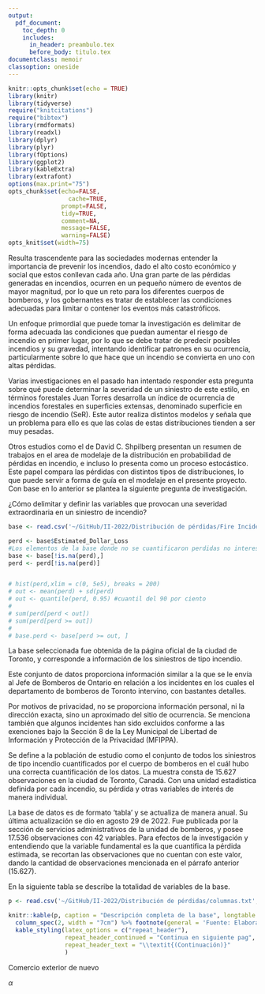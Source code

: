 ```yaml
---
output:
  pdf_document: 
    toc_depth: 0
    includes:
      in_header: preambulo.tex
      before_body: titulo.tex
documentclass: memoir
classoption: oneside
---
```


```r
knitr::opts_chunk$set(echo = TRUE)
library(knitr)
library(tidyverse)
require("knitcitations")
require("bibtex")
library(rmdformats)
library(readxl)
library(dplyr)
library(plyr)
library(fOptions)
library(ggplot2)
library(kableExtra)
library(extrafont)
options(max.print="75")
opts_chunk$set(echo=FALSE,
	             cache=TRUE,
               prompt=FALSE,
               tidy=TRUE,
               comment=NA,
               message=FALSE,
               warning=FALSE)
opts_knit$set(width=75)

```

\fancyhead[LE,RO]{\slshape \rightmark}
\fancyhead[LO,RE]{\slshape \leftmark}
\lhead{CA-409 Distribución de Pérdidas}
\rhead{Bitácora \thechapter}
\fancyfoot[C]{\thepage}

\tableofcontents*

\newpage
\chapter{Bitácora I}

\section{Integrantes}

\begin{itemize}
  \item María José Corea Chinchilla - B82352
  \item Cassandra Paola Ramirez - B76199
  \item Daniel Gustavo Ulate Montero - B67212
\end{itemize}

\section{Primera aproximación}


Resulta trascendente para las sociedades modernas entender la importancia de prevenir los incendios, dado el alto costo económico y social que estos conllevan cada año. Una gran parte de las pérdidas generadas en incendios, ocurren en un pequeño número de eventos de mayor magnitud, por lo que un reto para los diferentes cuerpos de bomberos, y los gobernantes es tratar de establecer las condiciones adecuadas para limitar o contener los eventos más catastróficos.

Un enfoque primordial que puede tomar la investigación es delimitar de forma adecuada las condiciones que puedan aumentar el riesgo de incendio en primer lugar, por lo que se debe tratar de predecir posibles incendios y su gravedad, intentando identificar patrones en su ocurrencia, particularmente sobre lo que hace que un incendio se convierta en uno con altas pérdidas.

Varias investigaciones en el pasado han intentado responder esta pregunta sobre qué puede determinar la severidad de un siniestro de este estilo, en términos forestales Juan Torres \citep{rojo} desarrolla un índice de ocurrencia de incendios forestales en superficies extensas, denominado superficie en riesgo de incendio (SeR). Este autor realiza distintos modelos y señala que un problema para ello es que las colas de estas distribuciones tienden a ser muy pesadas.

Otros estudios como el de David C. Shpilberg \citep{shpilberg} presentan un resumen de trabajos en el area de modelaje de la distribución en probabilidad de pérdidas en incendio, e incluso lo presenta como un proceso estocástico. Este papel compara las pérdidas con distintos tipos de distribuciones, lo que puede servir a forma de guía en el modelaje en el presente proyecto. 
Con base en lo anterior se plantea la siguiente pregunta de investigación.

¿Cómo delimitar y definir las variables que provocan una severidad extraordinaria en un siniestro de incendio?

\section{Replanteo}

\begin{itemize}
  \item Estableciendo una temporalidad definida por meses, ¿en qué periodos del mes y del año ocurren los incidentes con mayor valor de pérdida?
  \item ¿Se puede delimitar la severidad de un incidente en términos más generales como tamaño, intensidad y duración en lugar de pérdidas? Y qué correlación se podría establecer con ambas delimitaciones.
  \item ¿Se puede encontrar una distribución que se ajuste a los datos encontrados para modelar de manera óptima los eventos extremos (outliers) mediante su frecuencia y severidad?
  \item ¿Cuál es la importancia en términos económicos y humanos de cuantificar la distribución adecuada de las pérdidas en los incendios?
\end{itemize}


\section{Argumentación}

\begin{itemize}
  \item ¿Cómo delimitar y definir las variables que provocan una severidad extraordinaria en un siniestro de incendio?
  
  Intuitivamente se podría definir el origen del fuego, así como su duración, como variables queinfluyen más fuertemente en la severidad del incendio, sin embargo, pueden existir factores menos corrientes y más fáciles de atender para disminuir el costo del incidente, esto permitirá otorgar herramientas para la atención de desastres y reducir las pérdidas.
  
  \item Estableciendo una temporalidad definida por meses, ¿en qué periodos del mes y del año ocurren los incidentes con mayor valor de pérdida?
  
  Las fiestas de fin de año se caracterizan por los fuegos artificiales y el clásico árbol navideño, muchos de los siniestros ocurren por cortos circuitos o accidentes con pólvora, por lo que es una época de alto riesgo para incendios, en general se pueden obtener resultado sesgados para fechas festivas si se desean estudiar otras variables. Con el objetivo de estudiar la distribución de la severidad y tratar de minimizar las pérdidas, se pretende realizar un estudio que contextualice de manera temporal los incendios.
  
  \item ¿Se puede delimitar la severidad de un incidente en términos más generales como tamaño, intensidad y duración en lugar de pérdidas? Y qué correlación se podría establecer con ambas delimitaciones.
  
  Existen diversas medidas de pérdidas en el caso de los incendios forestales, generalmente asociados al área de impacto y biodiversidad afectada, de hecho \citet{rojo} menciona superficie máxima en riesgo de incendio (SeR), análogo al VaR, entre otras variables relacionadas al riesgo de un terreno, por lo que es posible estimar distribuciones de probabilidad en cuanto a susceptibilidad a incendios en áreas urbanas, el mayor obstáculo es encontrar los elementos análogos que permitan establecer los parámetros y aplicarlo en términos generales. Lo anterior permitiría establecer mediante el modelo zonas de mayor riesgo para preparar planes de contingencia para mitigar las pérdidas.
  
  
  \item ¿Se puede encontrar una distribución que se ajuste a los datos encontrados para modelar de manera óptima los eventos extremos (outliers) mediante su frecuencia y severidad?
  
  En términos de modelaje es posible intentar ajustar cada distribución que existe con cada parámetro permitido y muy probablemente se encuentre uno que funcione a la perfección, sin embargo, dados los costos computacionales y limitaciones informativas es una opción inviable, por lo que apoyándose de la distribución empírica de los datos se puede intentar ajustar a distribuciones conocidas, y tratar de medir el peso de las colas con su probabilidad para cuantificar los llamados outliers, esto pretende aportar mediciones más precisas a los eventos de mayor pérdida con el fin de preparar mejor los planes contingentes.
  
  \item ¿Cuál es la importancia en términos económicos y humanos de cuantificar la distribución adecuada de las pérdidas en los incendios?
  
  Un siniestro de tipo incendio puede ocurrir en cualquier momento y lugar, el objetivo de una aseguradora es cuantificar las pérdidas de sus clientes e indemnizar, esto es un reto importante considerando la variabilidad de cada siniestro y los compromisos financieron preexistentes de la entidad, por lo que se debe de preparar para esos eventos. Utilizando la frecuencia, así como la pérdida esperada, es posible predecir cuánto capital se debe provisionar para no comprometer las finanzas de la aseguradora.
  
\end{itemize}



\section{Sobre la base de datos}

```r
base <- read.csv('~/GitHub/II-2022/Distribución de pérdidas/Fire Incidents Data.csv')

perd <- base$Estimated_Dollar_Loss
#Los elementos de la base donde no se cuantificaron perdidas no interesan
base <- base[!is.na(perd),]
perd <- perd[!is.na(perd)]


# hist(perd,xlim = c(0, 5e5), breaks = 200)
# out <- mean(perd) + sd(perd)
# out <- quantile(perd, 0.95) #cuantil del 90 por ciento
# 
# sum(perd[perd < out])
# sum(perd[perd >= out])
# 
# base.perd <- base[perd >= out, ]
```

La base seleccionada fue obtenida de la página oficial de la ciudad de Toronto, y corresponde a información de los siniestros de tipo incendio.

Este conjunto de datos proporciona información similar a la que se le envía al Jefe de Bomberos de Ontario en relación a los incidentes en los cuales el departamento de bomberos de Toronto intervino, con bastantes detalles.

Por motivos de privacidad, no se proporciona información personal, ni la dirección exacta, sino un aproximado del sitio de ocurrencia. Se menciona también que algunos incidentes han sido excluidos conforme a las exenciones bajo la Sección 8 de la Ley Municipal de Libertad de Información y Protección de la Privacidad (MFIPPA).

Se define a la población de estudio como el conjunto de todos los siniestros de tipo incendio cuantificados por el cuerpo de bomberos en el cuál hubo una correcta cuantificación de los datos. La muestra consta de 15.627 observaciones en la ciudad de Toronto, Canadá. Con una unidad estadística definida por cada incendio, su pérdida y otras variables de interés de manera individual.

La base de datos es de formato 'tabla' y se actualiza de manera anual. Su última actualización se dio en agosto 29 de 2022. Fue publicada por la sección de servicios administrativos de la unidad de bomberos, y posee 17.536 observaciones con 42 variables. Para efectos de la investigación y entendiendo que la variable fundamental es la que cuantifica la pérdida estimada, se recortan las observaciones que no cuentan con este valor, dando la cantidad de observaciones mencionada en el párrafo anterior (15.627). 

En la siguiente tabla se describe la totalidad de variables de la base.

```r
p <- read.csv('~/GitHub/II-2022/Distribución de pérdidas/columnas.txt',sep = ',', fileEncoding = "UTF-8")

knitr::kable(p, caption = "Descripción completa de la base", longtable = TRUE) %>%
  column_spec(2, width = "7cm") %>% footnote(general = 'Fuente: Elaboración propia', general_title = '') %>%
  kable_styling(latex_options = c("repeat_header"),
                repeat_header_continued = "Continua en siguiente pag",
                repeat_header_text = "\\textit{(Continuación)}"
                )

```



\subsection{Objetivo General:}

Comercio exterior de nuevo

$\alpha$

\subsection{Objetivos Específicos:}

 \begin{itemize} 
 \item 
 \item 
 \item \citep{}

\end{itemize}




\printbibliography
